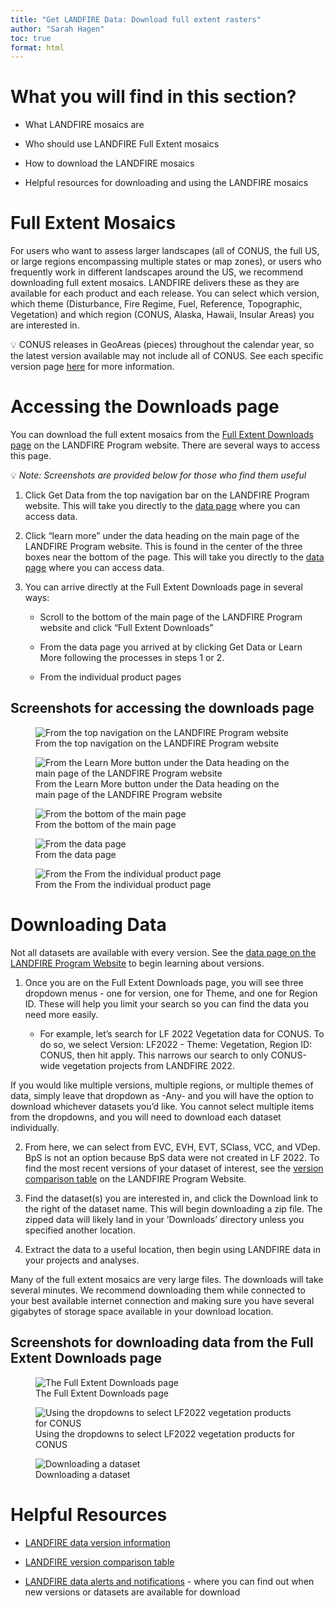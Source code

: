 ```yaml
---
title: "Get LANDFIRE Data: Download full extent rasters"
author: "Sarah Hagen"
toc: true
format: html
---
```


# What you will find in this section?

- What LANDFIRE mosaics are

- Who should use LANDFIRE Full Extent mosaics

- How to download the LANDFIRE mosaics

- Helpful resources for downloading and using the LANDFIRE mosaics

# Full Extent Mosaics

For users who want to assess larger landscapes (all of CONUS, the full US, or large regions encompassing multiple states or map zones), or users who frequently work in different landscapes around the US, we recommend downloading full extent mosaics. LANDFIRE delivers these as they are available for each product and each release. You can select which version, which theme (Disturbance, Fire Regime, Fuel, Reference, Topographic, Vegetation) and which region (CONUS, Alaska, Hawaii, Insular Areas) you are interested in.

::: callout-important
💡 CONUS releases in GeoAreas (pieces) throughout the calendar year, so the latest version available may not include all of CONUS. See each specific version page [here](https://landfire.gov/data) for more information.
:::

# Accessing the Downloads page

You can download the full extent mosaics from the [Full Extent Downloads page](https://landfire.gov/data/FullExtentDownloads) on the LANDFIRE Program website. There are several ways to access this page.

💡 *Note: Screenshots are provided below for those who find them useful*

1.  Click Get Data from the top navigation bar on the LANDFIRE Program website. This will take you directly to the [data page](https://landfire.gov/data) where you can access data.

2.  Click “learn more” under the data heading on the main page of the LANDFIRE Program website. This is found in the center of the three boxes near the bottom of the page. This will take you directly to the [data page](https://landfire.gov/data) where you can access data.

3.  You can arrive directly at the Full Extent Downloads page in several ways:

    -   Scroll to the bottom of the main page of the LANDFIRE Program website and click “Full Extent Downloads”

    -   From the data page you arrived at by clicking Get Data or Learn More following the processes in steps 1 or 2.

    -   From the individual product pages

## Screenshots for accessing the downloads page

![From the top navigation on the LANDFIRE Program website](images/Get-data-topnav.bmp){fig-alt="An arrow points to the Get Data link in the top navigation bar of the LANDFIRE Program Website."}

![From the Learn More button under the Data heading on the main page of the LANDFIRE Program website](images/get-data.bmp){fig-alt="The main page of the LANDFIRE Program website. An arrow points to the Learn More button under the Data heading - the middle of three boxes across the main section of the page."}

![From the bottom of the main page](images/full-extent-main.bmp){fig-alt="The main page of the LANDFIRE Program website. An arrow points to the Learn More button under the Data heading - the middle of three boxes across the main section of the page."}

![From the data page](images/full-extent-data.bmp){fig-alt="The data page of the LANDFIRE Program website. An arrow points to the Full Extent Downloads section - the middle of three boxes across the main section of the page."}

![From the From the individual product page](images/full-extent-product.bmp){fig-alt="A product page on the LANDFIRE Program website. An arrow points to the Full Extent Downloads section - the middle of three boxes across the main section of the page."}

# Downloading Data

::: callout-note
Not all datasets are available with every version. See the [data page on the LANDFIRE Program Website](https://landfire.gov/data#versions) to begin learning about versions.
:::

1. Once you are on the Full Extent Downloads page, you will see three dropdown menus - one for version, one for Theme, and one for Region ID. These will help you limit your search so you can find the data you need more easily. 

    - For example, let’s search for LF 2022 Vegetation data for CONUS. To do so, we select Version: LF2022 - Theme: Vegetation, Region ID: CONUS, then hit apply. This narrows our search to only CONUS-wide vegetation projects from LANDFIRE 2022.

::: callout-tip
If you would like multiple versions, multiple regions, or multiple themes of data, simply leave that dropdown as -Any- and you will have the option to download whichever datasets you’d like. You cannot select multiple items from the dropdowns, and you will need to download each dataset individually.
:::

2. From here, we can select from EVC, EVH, EVT, SClass, VCC, and VDep. BpS is not an option because BpS data were not created in LF 2022. To find the most recent versions of your dataset of interest, see the [version comparison table](https://landfire.gov/data/comparison-table) on the LANDFIRE Program Website.

3. Find the dataset(s) you are interested in, and click the Download link to the right of the dataset name. This will begin downloading a zip file. The zipped data will likely land in your ’Downloads’ directory unless you specified another location.

4. Extract the data to a useful location, then begin using LANDFIRE data in your projects and analyses.

::: callout-note
Many of the full extent mosaics are very large files. The downloads will take several minutes. We recommend downloading them while connected to your best available internet connection and making sure you have several gigabytes of storage space available in your download location.
:::

## Screenshots for downloading data from the Full Extent Downloads page
![The Full Extent Downloads page](images/full-extent-downloads.bmp){fig-alt="The full extent downloads page on the LANDFIRE Program Website. There are three dropdown boxes: Version, theme, and region ID."}

![Using the dropdowns to select LF2022 vegetation products for CONUS](images/full-extent-downloads-dropdowns.bmp.bmp){fig-alt="The full extent downloads page on the LANDFIRE Program Website. There are three dropdown boxes: Version, theme, and region ID. The version box shows LF 2022. The theme box shows Vegetation. The Region ID box has CONUS highlighted in the dropdown list."}

![Downloading a dataset](images/full-extent-downloads-vegdownloads.bmp.bmp){fig-alt="The full extent downloads page on the LANDFIRE Program Website. An arrow points to the download link next to the Existing Vegetation Type - EVT section of the page."}

# Helpful Resources

- [LANDFIRE data version information](https://landfire.gov/data#versions)

- [LANDFIRE version comparison table](https://landfire.gov/data/comparison-table)

- [LANDFIRE data alerts and notifications](https://www.landfire.gov/data/alerts) - where you can find out when new versions or datasets are available for download
